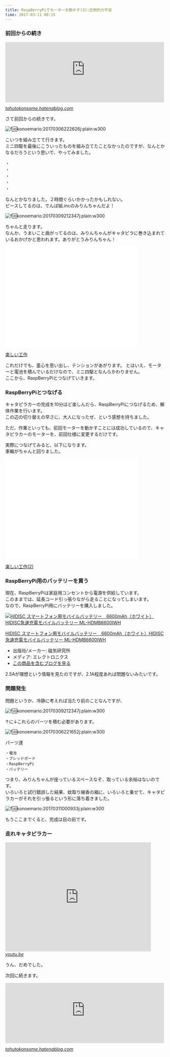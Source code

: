 ```yaml
---
title: RaspBerryPiでモーターを動かす(3):圧倒的力不足
time: 2017-03-11 00:15
---
```


### 前回からの続き

<iframe src="http://tohutokonsome.hatenablog.com/embed/2017/03/06/223721" title="RaspBerryPiでモーターを動かす(2) - 豆腐とコンソメ" class="embed-card embed-blogcard" scrolling="no" frameborder="0" style="display: block; width: 100%; height: 190px; max-width: 500px; margin: 10px 0px;"></iframe><cite class="hatena-citation"><a href="http://tohutokonsome.hatenablog.com/entry/2017/03/06/223721">tohutokonsome.hatenablog.com</a></cite>

さて前回からの続きです。

![f:id:konoemario:20170306222626j:plain:w300](https://cdn-ak.f.st-hatena.com/images/fotolife/k/konoemario/20170306/20170306222626.jpg "f:id:konoemario:20170306222626j:plain:w300")

こいつを組み立てて行きます。  
ミニ四駆を最後にこういったものを組み立てたことなかったのですが、なんとかなるだろうという思いで、やってみました。

・  
・  
・  
・  
・

なんとかなりました。２時間ぐらいかかったかもしれない。  
ピースしてるのは、でんぱ組.incのみりんちゃんだよ！

![f:id:konoemario:20170309212347j:plain:w300](https://cdn-ak.f.st-hatena.com/images/fotolife/k/konoemario/20170309/20170309212347.jpg "f:id:konoemario:20170309212347j:plain:w300")

ちゃんと走ります。  
なんか、うまいこと曲がってるのは、みりんちゃんがキャタピラに巻き込まれているおかげかと思われます。ありがとうみりんちゃん！

<iframe width="420" height="315" frameborder="0" allowfullscreen="" src="//www.youtube.com/embed/2voCERjEM80"></iframe>

[楽しい工作](https://youtube.com/watch?v=2voCERjEM80)

これだけでも、童心を思い出し、テンションがあがります。 とはいえ、モーターと電池を積んでいるだけなので、ミニ四駆となんらかわりません。  
ここから、RaspBerryPiとつなげていきます。

### RaspBerryPiとつなげる

キャタピラカーの完成を10分ほど楽しんだら、RaspBerryPiにつなげるため、解体作業を行います。  
この辺の切り替えの早さに、大人になったぜ、という感想を持ちました。

ただ、作業といっても、前回モーターを動かすことには成功しているので、キャタピラカーのモーターを、前回仕様に変更するだけです。　

実際につなげてみると、以下になります。  
車輪がちゃんと回りました。

<iframe width="420" height="315" frameborder="0" allowfullscreen="" src="//www.youtube.com/embed/r2F3vy4yE3M"></iframe>

[楽しい工作(2)](https://youtube.com/watch?v=r2F3vy4yE3M)

### RaspBerryPi用のバッテリーを買う

現在、RaspBerryPiは家庭用コンセントから電源を供給しています。  
このままでは、延長コード引っ張りながら走ることになってしまいます。  
なので、RaspBerryPi用にバッテリーを購入しました。

[![HIDISC スマートフォン用モバイルバッテリー　6600mAh（ホワイト）HIDISC急速充電モバイルバッテリー ML-HDMB6600IWH](https://images-fe.ssl-images-amazon.com/images/I/31X8uwHq1gL._SL160_.jpg "HIDISC スマートフォン用モバイルバッテリー　6600mAh（ホワイト）HIDISC急速充電モバイルバッテリー ML-HDMB6600IWH")](http://www.amazon.co.jp/exec/obidos/ASIN/B00N6FYAX4/hatena-blog-22/)

[HIDISC スマートフォン用モバイルバッテリー　6600mAh（ホワイト）HIDISC急速充電モバイルバッテリー ML-HDMB6600IWH](http://www.amazon.co.jp/exec/obidos/ASIN/B00N6FYAX4/hatena-blog-22/)

- 出版社/メーカー: 磁気研究所
- メディア: エレクトロニクス
- [この商品を含むブログを見る](http://d.hatena.ne.jp/asin/B00N6FYAX4/hatena-blog-22)

2.5Aが理想という情報を見たのですが、2.1A程度あれば問題ないみたいです。

### 問題発生

問題というか、冷静に考えれば当たり前のことなんですが、

![f:id:konoemario:20170309212347j:plain:w300](https://cdn-ak.f.st-hatena.com/images/fotolife/k/konoemario/20170309/20170309212347.jpg "f:id:konoemario:20170309212347j:plain:w300")

↑に↓これらのパーツを積む必要があります。

![f:id:konoemario:20170306221652j:plain:w300](https://cdn-ak.f.st-hatena.com/images/fotolife/k/konoemario/20170306/20170306221652.jpg "f:id:konoemario:20170306221652j:plain:w300")

パーツ達

```
・電池
・ブレッドボード
・RaspBerryPi
・バッテリー
```

つまり、みりんちゃんが座っているスペースなぞ、取っている余裕はないのです。  
いろいろと試行錯誤した結果、蚊取り線香の箱に、いろいろと乗せて、キャタピラカーがそれを引っ張るという形に落ち着きました。

![f:id:konoemario:20170311000933j:plain:w300](https://cdn-ak.f.st-hatena.com/images/fotolife/k/konoemario/20170311/20170311000933.jpg "f:id:konoemario:20170311000933j:plain:w300")

もうここまでくると、完成は目の前です。

### 走れキャタピラカー

<iframe width="459" height="344" src="https://www.youtube.com/embed/gtN1fkAI-mA?feature=oembed" frameborder="0" allowfullscreen></iframe><cite class="hatena-citation"><a href="https://youtu.be/gtN1fkAI-mA">youtu.be</a></cite>

うん、だめでした。

次回に続きます。

<iframe src="http://tohutokonsome.hatenablog.com/embed/2017/04/02/174735" title="RaspBerryPiでモーターを動かす(4) - 豆腐とコンソメ" class="embed-card embed-blogcard" scrolling="no" frameborder="0" style="display: block; width: 100%; height: 190px; max-width: 500px; margin: 10px 0px;"></iframe><cite class="hatena-citation"><a href="http://tohutokonsome.hatenablog.com/entry/2017/04/02/174735">tohutokonsome.hatenablog.com</a></cite>
